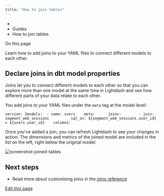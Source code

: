 ```yaml
---
title: "How to join tables"
---
```


* [](/)
* Guides
* How to join tables

On this page

Learn how to add joins to your YAML files to connect different models to each other.

## Declare joins in dbt model properties[​](#declare-joins-in-dbt-model-properties "Direct link to Declare joins in dbt model properties")

Joins let you to connect different models to each other so that you can explore more than one model at the same time in Lightdash and see how different parts of your data relate to each other.

You add joins to your YAML files under the `meta` tag at the model level:

```
version: 2models:  - name: users    meta:      joins:        - join: segment_web_sessions          sql_on: ${segment_web_sessions.user_id} = ${users.user_id}    columns:
```

Once you've added a join, you can refresh Lightdash to see your changes in action. The dimensions and metrics of the joined model are included in the list on the left, right below the original model:

![screenshot-joined-tables](/assets/images/screenshot-joined-tables-b819fbf3ae2d43361d84870d38eb86fc.png)

## Next steps[​](#next-steps "Direct link to Next steps")

* Read more about customising joins in the [joins reference](/references/joins)

[Edit this page](https://github.com/lightdash/lightdash/edit/main/docs/docs/guides/how-to-join-tables.md)
